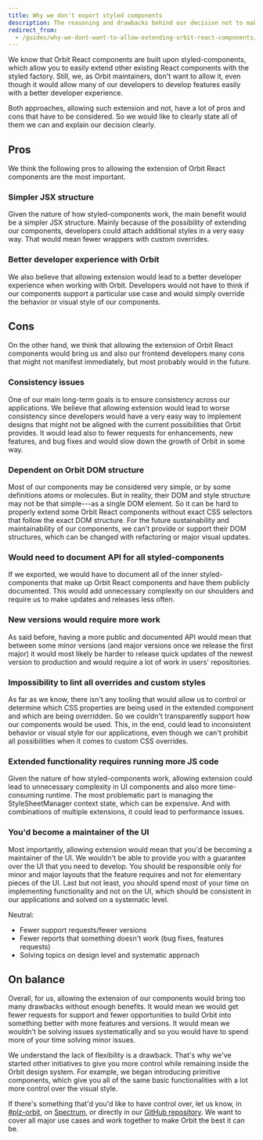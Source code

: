 ```yaml
---
title: Why we don't export styled components
description: The reasoning and drawbacks behind our decision not to make Orbit components easily extensible.
redirect_from:
  - /guides/why-we-dont-want-to-allow-extending-orbit-react-components/
---
```


We know that Orbit React components are built upon styled-components,
which allow you to easily extend other existing React components with the styled factory.
Still, we, as Orbit maintainers, don't want to allow it,
even though it would allow many of our developers to develop features easily
with a better developer experience.

Both approaches, allowing such extension and not,
have a lot of pros and cons that have to be considered.
So we would like to clearly state all of them we can and explain our decision clearly.

## Pros

We think the following pros to allowing the extension of Orbit React components are the most important.

### Simpler JSX structure

Given the nature of how styled-components work,
the main benefit would be a simpler JSX structure.
Mainly because of the possibility of extending our components,
developers could attach additional styles in a very easy way. That would mean fewer wrappers with custom overrides.

### Better developer experience with Orbit

We also believe that allowing extension would lead to
a better developer experience when working with Orbit.
Developers would not have to think if our components support a particular use case
and would simply override the behavior or visual style of our components.

## Cons

On the other hand, we think that allowing the extension of Orbit React components
would bring us and also our frontend developers many cons
that might not manifest immediately, but most probably would in the future.

### Consistency issues

One of our main long-term goals is to ensure consistency across our applications.
We believe that allowing extension would lead to worse consistency
since developers would have a very easy way to implement designs
that might not be aligned with the current possibilities that Orbit provides.
It would lead also to fewer requests for enhancements, new features, and bug fixes
and would slow down the growth of Orbit in some way.

### Dependent on Orbit DOM structure

Most of our components may be considered very simple,
or by some definitions atoms or molecules.
But in reality, their DOM and style structure may not be that simple---as a single DOM element.
So it can be hard to properly extend some Orbit React components
without exact CSS selectors that follow the exact DOM structure.
For the future sustainability and maintainability of our components,
we can't provide or support their DOM structures,
which can be changed with refactoring or major visual updates.

### Would need to document API for all styled-components

If we exported, we would have to document all of the inner styled-components
that make up Orbit React components and have them publicly documented.
This would add unnecessary complexity on our shoulders
and require us to make updates and releases less often.

### New versions would require more work

As said before, having a more public and documented API would mean
that between some minor versions (and major versions once we release the first major)
it would most likely be harder to release quick updates of the newest version to production
and would require a lot of work in users' repositories.

### Impossibility to lint all overrides and custom styles

As far as we know, there isn't any tooling that would allow us to control or determine
which CSS properties are being used in the extended component and which are being overridden.
So we couldn't transparently support how our components would be used.
This, in the end, could lead to inconsistent behavior or visual style for our applications,
even though we can't prohibit all possibilities when it comes to custom CSS overrides.

### Extended functionality requires running more JS code

Given the nature of how styled-components work,
allowing extension could lead to unnecessary complexity in UI components
and also more time-consuming runtime.
The most problematic part is managing the StyleSheetManager context state,
which can be expensive.
And with combinations of multiple extensions, it could lead to performance issues.

### You'd become a maintainer of the UI

Most importantly, allowing extension would mean that you'd be becoming a maintainer of the UI.
We wouldn't be able to provide you with a guarantee over the UI that you need to develop.
You should be responsible only for minor and major layouts that the feature requires
and not for elementary pieces of the UI.
Last but not least, you should spend most of your time on implementing functionality
and not on the UI, which should be consistent in our applications and solved on a systematic level.

Neutral:

- Fewer support requests/fewer versions
- Fewer reports that something doesn't work (bug fixes, features requests)
- Solving topics on design level and systematic approach

## On balance

Overall, for us, allowing the extension of our components
would bring too many drawbacks without enough benefits.
It would mean we would get fewer requests for support and fewer opportunities
to build Orbit into something better with more features and versions.
It would mean we wouldn't be solving issues systematically
and so you would have to spend more of your time solving minor issues.

We understand the lack of flexibility is a drawback.
That's why we've started other initiatives to give you more control
while remaining inside the Orbit design system.
For example, we began introducing primitive components,
which give you all of the same basic functionalities with a lot more control over the visual style.

If there's something that'd you'd like to have control over, let us know,
in [#plz-orbit](https://skypicker.slack.com/archives/CAMS40F7B), on [Spectrum](https://spectrum.chat/orbit),
or directly in our [GitHub repository](https://github.com/kiwicom/orbit).
We want to cover all major use cases and work together to make Orbit the best it can be.
